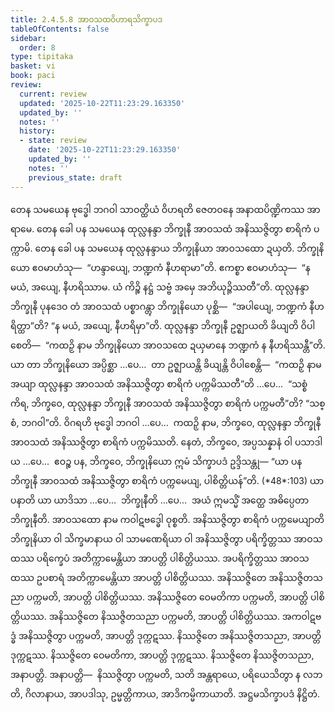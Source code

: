```yaml
---
title: 2.4.5.8 အာဝသထဝိဟာရသိက္ခာပဒ
tableOfContents: false
sidebar:
  order: 8
type: tipitaka
basket: vi
book: paci
review:
  current: review
  updated: '2025-10-22T11:23:29.163350'
  updated_by: ''
  notes: ''
  history:
  - state: review
    date: '2025-10-22T11:23:29.163350'
    updated_by: ''
    notes: ''
    previous_state: draft
---
```



<ReviewStatus review={frontmatter.review} showDetails={true} />

<HypothesisAnnotation frontmatter={frontmatter} />

<DynamicBreadcrumb />

<Division number="1008" book="paci" e="ch" v="2" p="400">

<Paragraph number="3061" book="paci">
တေန သမယေန ဗုဒ္ဓေါ ဘဂဝါ သာဝတ္ထိယံ ဝိဟရတိ ဇေတဝနေ အနာထပိဏ္ဍိကဿ အာရာမေ. တေန ခေါ ပန သမယေန ထုလ္လနန္ဒာ ဘိက္ခုနီ အာဝသထံ အနိဿဇ္ဇိတွာ စာရိကံ ပက္ကာမိ. တေန ခေါ ပန သမယေန ထုလ္လနန္ဒာယ ဘိက္ခုနိယာ အာဝသထော ဍယှတိ. ဘိက္ခုနိယော ဧဝမာဟံသု—  “ဟန္ဒာယျေ, ဘဏ္ဍကံ နီဟရာမာ”တိ. ဧကစ္စာ ဧဝမာဟံသု—  “န မယံ, အယျေ, နီဟရိဿာမ. ယံ ကိဉ္စိ နဋ္ဌံ သဗ္ဗံ အမှေ အဘိယုဉ္ဇိဿတီ”တိ. ထုလ္လနန္ဒာ ဘိက္ခုနီ ပုနဒေဝ တံ အာဝသထံ ပစ္စာဂန္တွာ ဘိက္ခုနိယော ပုစ္ဆိ—  “အပါယျေ, ဘဏ္ဍကံ နီဟရိတ္ထာ”တိ? “န မယံ, အယျေ, နီဟရိမှာ”တိ. ထုလ္လနန္ဒာ ဘိက္ခုနီ ဥဇ္ဈာယတိ ခိယျတိ ဝိပါစေတိ—  “ကထဉှိ နာမ ဘိက္ခုနိယော အာဝသထေ ဍယှမာနေ ဘဏ္ဍကံ န နီဟရိဿန္တီ”တိ.
</Paragraph>

<Paragraph number="3062" book="paci">
ယာ တာ ဘိက္ခုနိယော အပ္ပိစ္ဆာ …ပေ…  တာ ဥဇ္ဈာယန္တိ ခိယျန္တိ ဝိပါစေန္တိ—  “ကထဉှိ နာမ အယျာ ထုလ္လနန္ဒာ အာဝသထံ အနိဿဇ္ဇိတွာ စာရိကံ ပက္ကမိဿတီ”တိ …ပေ…  “သစ္စံ ကိရ, ဘိက္ခဝေ, ထုလ္လနန္ဒာ ဘိက္ခုနီ အာဝသထံ အနိဿဇ္ဇိတွာ စာရိကံ ပက္ကမတီ”တိ? “သစ္စံ, ဘဂဝါ”တိ. ဝိဂရဟိ ဗုဒ္ဓေါ ဘဂဝါ …ပေ…  ကထဉှိ နာမ, ဘိက္ခဝေ, ထုလ္လနန္ဒာ ဘိက္ခုနီ အာဝသထံ အနိဿဇ္ဇိတွာ စာရိကံ ပက္ကမိဿတိ. နေတံ, ဘိက္ခဝေ, အပ္ပသန္နာနံ ဝါ ပသာဒါယ …ပေ…  ဧဝဉ္စ ပန, ဘိက္ခဝေ, ဘိက္ခုနိယော ဣမံ သိက္ခာပဒံ ဥဒ္ဒိသန္တု—
</Paragraph>

</Division>
<Division number="1009" book="paci" e="ch" v="2" p="400">

<Paragraph number="3063" book="paci">
<Emphasis>“ယာ ပန ဘိက္ခုနီ အာဝသထံ အနိဿဇ္ဇိတွာ စာရိကံ ပက္ကမေယျ, ပါစိတ္တိယန်”</Emphasis>တိ. (*48*:<Emphasis>103</Emphasis>)
</Paragraph>

</Division>
<Division number="1010" book="paci" e="ch" v="2" p="400">

<Paragraph number="3064" book="paci">
<Emphasis>ယာ ပနာ</Emphasis>တိ ယာ ယာဒိသာ …ပေ…  <Emphasis>ဘိက္ခုနီ</Emphasis>တိ …ပေ…  အယံ ဣမသ္မိံ အတ္ထေ အဓိပ္ပေတာ ဘိက္ခုနီတိ.
</Paragraph>

<Paragraph number="3065" book="paci">
<Emphasis>အာဝသထော</Emphasis> နာမ ကဝါဋဗဒ္ဓေါ ဝုစ္စတိ.
</Paragraph>

<Paragraph number="3066" book="paci">
<Emphasis>အနိဿဇ္ဇိတွာ စာရိကံ ပက္ကမေယျာ</Emphasis>တိ ဘိက္ခုနိယာ ဝါ သိက္ခမာနာယ ဝါ သာမဏေရိယာ ဝါ အနိဿဇ္ဇိတွာ ပရိက္ခိတ္တဿ အာဝသထဿ ပရိက္ခေပံ အတိက္ကာမေန္တိယာ အာပတ္တိ ပါစိတ္တိယဿ. အပရိက္ခိတ္တဿ အာဝသထဿ ဥပစာရံ အတိက္ကာမေန္တိယာ အာပတ္တိ ပါစိတ္တိယဿ.
</Paragraph>

</Division>
<Division number="1011" book="paci" e="ch" v="2" p="400">

<Paragraph number="3067" book="paci">
အနိဿဇ္ဇိတေ အနိဿဇ္ဇိတသညာ ပက္ကမတိ, အာပတ္တိ ပါစိတ္တိယဿ. အနိဿဇ္ဇိတေ ဝေမတိကာ ပက္ကမတိ, အာပတ္တိ ပါစိတ္တိယဿ. အနိဿဇ္ဇိတေ နိဿဇ္ဇိတသညာ ပက္ကမတိ, အာပတ္တိ ပါစိတ္တိယဿ.
</Paragraph>

<Paragraph number="3068" book="paci">
အကဝါဋဗဒ္ဓံ အနိဿဇ္ဇိတွာ ပက္ကမတိ, အာပတ္တိ ဒုက္ကဋဿ. နိဿဇ္ဇိတေ အနိဿဇ္ဇိတသညာ, အာပတ္တိ ဒုက္ကဋဿ. နိဿဇ္ဇိတေ ဝေမတိကာ, အာပတ္တိ ဒုက္ကဋဿ. နိဿဇ္ဇိတေ နိဿဇ္ဇိတသညာ, အနာပတ္တိ.
</Paragraph>

</Division>
<Division number="1012" book="paci" e="ch" v="2" p="401">

<Paragraph number="3069" book="paci">
အနာပတ္တိ—  နိဿဇ္ဇိတွာ ပက္ကမတိ, သတိ အန္တရာယေ, ပရိယေသိတွာ န လဘတိ, ဂိလာနာယ, အာပဒါသု, ဥမ္မတ္တိကာယ, အာဒိကမ္မိကာယာတိ.

</Paragraph>
</Division>

<Paragraph number="3070" type="center" book="paci">
အဋ္ဌမသိက္ခာပဒံ နိဋ္ဌိတံ.
</Paragraph>
